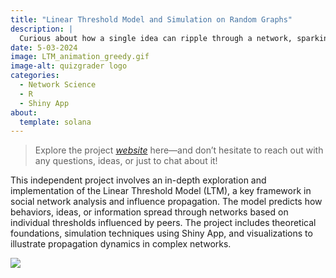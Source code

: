 ```yaml
---
title: "Linear Threshold Model and Simulation on Random Graphs"
description: |
  Curious about how a single idea can ripple through a network, sparking trends and shaping behaviors? The Linear Threshold Model (LTM) explores how influence spreads through networks, mapping out how individuals adopt new ideas based on their friends' choices.
date: 5-03-2024
image: LTM_animation_greedy.gif
image-alt: quizgrader logo
categories:
  - Network Science
  - R
  - Shiny App
about:
  template: solana
---
```


> Explore the project [*website*](https://wx-zhu.github.io/LinearThresholdModel/) here—and don't hesitate to reach out with any questions, ideas, or just to chat about it!

This independent project involves an in-depth exploration and implementation of the Linear Threshold Model (LTM), a key framework in social network analysis and influence propagation. The model predicts how behaviors, ideas, or information spread through networks based on individual thresholds influenced by peers. The project includes theoretical foundations, simulation techniques using Shiny App, and visualizations to illustrate propagation dynamics in complex networks.

![](LTM_t.jpg)
